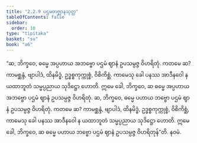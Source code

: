 ```yaml
---
title: "2.2.9 ပဌမတဇ္ဈာနသုတ္တ"
tableOfContents: false
sidebar:
  order: 10
type: "tipitaka"
basket: "su"
book: "a6"
---
```



<DynamicBreadcrumb />

<Division number="73" book="a6">

<Paragraph number="644" book="a6">
“ဆ, ဘိက္ခဝေ, ဓမ္မေ အပ္ပဟာယ အဘဗ္ဗော ပဌမံ ဈာနံ ဥပသမ္ပဇ္ဇ ဝိဟရိတုံ. ကတမေ ဆ? ကာမစ္ဆန္ဒံ, ဗျာပါဒံ, ထိနမိဒ္ဓံ, ဥဒ္ဓစ္စကုက္ကုစ္စံ, ဝိစိကိစ္ဆံ. ကာမေသု ခေါ ပနဿ အာဒီနဝေါ န ယထာဘူတံ သမ္မပ္ပညာယ သုဒိဋ္ဌော ဟောတိ. ဣမေ ခေါ, ဘိက္ခဝေ, ဆ ဓမ္မေ အပ္ပဟာယ အဘဗ္ဗော ပဌမံ ဈာနံ ဥပသမ္ပဇ္ဇ ဝိဟရိတုံ.
</Paragraph>

<Paragraph number="645" book="a6">
ဆ, ဘိက္ခဝေ, ဓမ္မေ ပဟာယ ဘဗ္ဗော ပဌမံ ဈာနံ ဥပသမ္ပဇ္ဇ ဝိဟရိတုံ. ကတမေ ဆ? ကာမစ္ဆန္ဒံ, ဗျာပါဒံ, ထိနမိဒ္ဓံ, ဥဒ္ဓစ္စကုက္ကုစ္စံ, ဝိစိကိစ္ဆံ, ကာမေသု ခေါ ပနဿ အာဒီနဝေါ န ယထာဘူတံ သမ္မပ္ပညာယ သုဒိဋ္ဌော ဟောတိ. ဣမေ ခေါ, ဘိက္ခဝေ, ဆ ဓမ္မေ ပဟာယ ဘဗ္ဗော ပဌမံ ဈာနံ ဥပသမ္ပဇ္ဇ ဝိဟရိတုန်”တိ.

</Paragraph>
</Division>

<Paragraph number="646" type="center" book="a6">
နဝမံ.
</Paragraph>